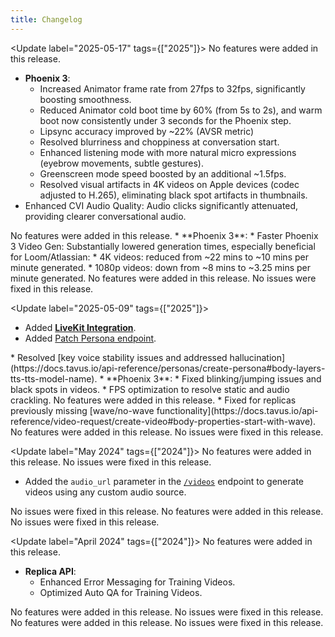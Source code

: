 ```yaml
---
title: Changelog
---
```

<Update label="2025-05-17" tags={["2025"]}>
<Tabs>
<Tab title="CVI">
<AccordionGroup>
<Accordion title="New Features" icon="plus-large">
No features were added in this release.
</Accordion>
<Accordion title="Enhancements" icon="wrench">
* **Phoenix 3**:
    * Increased Animator frame rate from 27fps to 32fps, significantly boosting smoothness.
    * Reduced Animator cold boot time by 60% (from 5s to 2s), and warm boot now consistently under 3 seconds for the Phoenix step.
    * Lipsync accuracy improved by ~22% (AVSR metric)
    * Resolved blurriness and choppiness at conversation start.
    * Enhanced listening mode with more natural micro expressions (eyebrow movements, subtle gestures).
    * Greenscreen mode speed boosted by an additional ~1.5fps.
    * Resolved visual artifacts in 4K videos on Apple devices (codec adjusted to H.265), eliminating black spot artifacts in thumbnails.
* Enhanced CVI Audio Quality: Audio clicks significantly attenuated, providing clearer conversational audio.
</Accordion>
</AccordionGroup>
</Tab>
<Tab title="Video Generation">
<AccordionGroup>
<Accordion title="New Features" icon="plus-large">
No features were added in this release.
</Accordion>
<Accordion title="Enhancements" icon="wrench">
* **Phoenix 3**:
    * Faster Phoenix 3 Video Gen: Substantially lowered generation times, especially beneficial for Loom/Atlassian:
        * 4K videos: reduced from ~22 mins to ~10 mins per minute generated.
        * 1080p videos: down from ~8 mins to ~3.25 mins per minute generated.
</Accordion>
</AccordionGroup>
</Tab>
<Tab title="Lipsync">
<AccordionGroup>
<Accordion title="New Features" icon="plus-large">
No features were added in this release.
</Accordion>
<Accordion title="Enhancements" icon="wrench">
No issues were fixed in this release.
</Accordion>
</AccordionGroup>
</Tab>
</Tabs>
</Update>

<Update label="2025-05-09" tags={["2025"]}>
<Tabs>
<Tab title="CVI">
<AccordionGroup>
<Accordion title="New Features" icon="plus-large">
* Added [**LiveKit Integration**](https://www.tavus.io/post/building-real-time-ai-video-agents-with-livekit-and-tavus).
* Added [Patch Persona endpoint](https://docs.tavus.io/api-reference/personas/patch-persona).
</Accordion>
<Accordion title="Enhancements" icon="wrench">
* Resolved [key voice stability issues and addressed hallucination](https://docs.tavus.io/api-reference/personas/create-persona#body-layers-tts-tts-model-name).
* **Phoenix 3**:
    * Fixed blinking/jumping issues and black spots in videos.
    * FPS optimization to resolve static and audio crackling.
</Accordion>
</AccordionGroup>
</Tab>
<Tab title="Video Generation">
<AccordionGroup>
<Accordion title="New Features" icon="plus-large">
No features were added in this release.
</Accordion>
<Accordion title="Enhancements" icon="wrench">
* Fixed for replicas previously missing [wave/no-wave functionality](https://docs.tavus.io/api-reference/video-request/create-video#body-properties-start-with-wave). 
</Accordion>
</AccordionGroup>
</Tab>
<Tab title="Lipsync">
<AccordionGroup>
<Accordion title="New Features" icon="plus-large">
No features were added in this release.
</Accordion>
<Accordion title="Enhancements" icon="wrench">
No issues were fixed in this release.
</Accordion>
</AccordionGroup>
</Tab>
</Tabs>
</Update>

<Update label="May 2024" tags={["2024"]}>
<Tabs>
<Tab title="CVI">
<AccordionGroup>
<Accordion title="New Features" icon="plus-large">
No features were added in this release.
</Accordion>
<Accordion title="Enhancements" icon="wrench">
No issues were fixed in this release.
</Accordion>
</AccordionGroup>
</Tab>
<Tab title="Video Generation">
<AccordionGroup>
<Accordion title="New Features" icon="plus-large">
* Added the `audio_url` parameter in the [`/videos`](https://docs.tavus.io/api-reference/video-request/create-video#generate-from-audio-file) endpoint to generate videos using any custom audio source.
</Accordion>
<Accordion title="Enhancements" icon="wrench">
No issues were fixed in this release.
</Accordion>
</AccordionGroup>
</Tab>
<Tab title="Lipsync">
<AccordionGroup>
<Accordion title="New Features" icon="plus-large">
No features were added in this release.
</Accordion>
<Accordion title="Enhancements" icon="wrench">
No issues were fixed in this release.
</Accordion>
</AccordionGroup>
</Tab>
</Tabs>
</Update>

<Update label="April 2024" tags={["2024"]}>
<Tabs>
<Tab title="CVI">
<AccordionGroup>
<Accordion title="New Features" icon="plus-large">
No features were added in this release.
</Accordion>
<Accordion title="Enhancements" icon="wrench">
* **Replica API**:
    * Enhanced Error Messaging for Training Videos.
    * Optimized Auto QA for Training Videos.
</Accordion>
</AccordionGroup>
</Tab>
<Tab title="Video Generation">
<AccordionGroup>
<Accordion title="New Features" icon="plus-large">
No features were added in this release.
</Accordion>
<Accordion title="Enhancements" icon="wrench">
No issues were fixed in this release.
</Accordion>
</AccordionGroup>
</Tab>
<Tab title="Lipsync">
<AccordionGroup>
<Accordion title="New Features" icon="plus-large">
No features were added in this release.
</Accordion>
<Accordion title="Enhancements" icon="wrench">
No issues were fixed in this release.
</Accordion>
</AccordionGroup>
</Tab>
</Tabs>
</Update>
